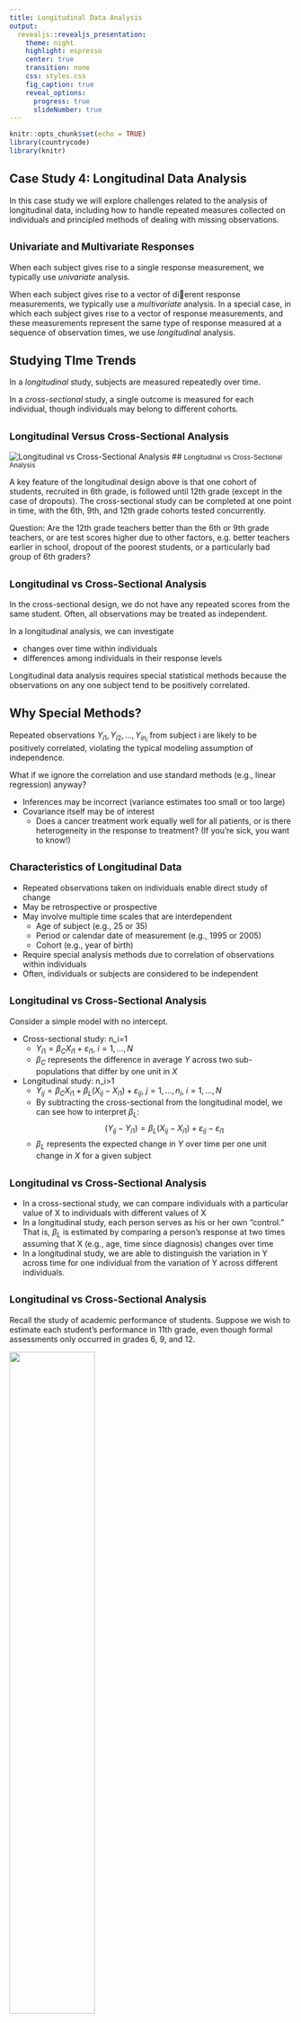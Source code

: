 ```yaml
---
title: Longitudinal Data Analysis
output: 
  revealjs::revealjs_presentation:
    theme: night
    highlight: espresso
    center: true
    transition: none
    css: styles.css
    fig_caption: true
    reveal_options:
      progress: true
      slideNumber: true
---
```


```r
knitr::opts_chunk$set(echo = TRUE)
library(countrycode)
library(knitr)
```

## Case Study 4: Longitudinal Data Analysis

In this case study we will explore challenges related to the analysis of longitudinal data, including how to handle repeated measures collected on individuals and principled methods of dealing with missing observations.

## <small> Univariate and Multivariate Responses </small>

When each subject gives rise to a single response measurement, we
typically use *univariate* analysis.

When each subject gives rise to a vector of dierent response
measurements, we typically use a *multivariate* analysis. In a special
case, in which each subject gives rise to a vector of response
measurements, and these measurements represent the same type of
response measured at a sequence of observation times, we use
*longitudinal* analysis.

## Studying TIme Trends

In a *longitudinal* study, subjects are measured repeatedly over time.

In a *cross-sectional* study, a single outcome is measured for each
individual, though individuals may belong to different cohorts.

## <small> Longitudinal Versus Cross-Sectional Analysis </small>


![Longitudinal vs Cross-Sectional Analysis](figures/class1_toyex.png)
## <small>Longitudinal vs Cross-Sectional Analysis </small>

A key feature of the longitudinal design above is that one cohort of
students, recruited in 6th grade, is followed until 12th grade
(except in the case of dropouts). The cross-sectional study can be
completed at one point in time, with the 6th, 9th, and 12th grade
cohorts tested concurrently.

Question: Are the 12th grade teachers better than the 6th or 9th
grade teachers, or are test scores higher due to other factors, e.g.
better teachers earlier in school, dropout of the poorest students,
or a particularly bad group of 6th graders?

## <small>Longitudinal vs Cross-Sectional Analysis </small>

In the cross-sectional design, we do not have any repeated scores
from the same student. Often, all observations may be treated as
independent.

In a longitudinal analysis, we can investigate

* changes over time within individuals
* differences among individuals in their response levels

Longitudinal data analysis requires special statistical methods
because the observations on any one subject tend to be positively
correlated.

## Why Special Methods?

Repeated observations $Y_{i1}, Y_{i2}, \ldots, Y_{in_i}$ from subject i are likely to be positively correlated, violating the typical modeling assumption of independence.

What if we ignore the correlation and use standard methods (e.g.,
linear regression) anyway?

* Inferences may be incorrect (variance estimates too small or
too large)
* Covariance itself may be of interest
    * Does a cancer treatment work equally well for all patients, or is
there heterogeneity in the response to treatment? (If you're
sick, you want to know!)

## <small> Characteristics of Longitudinal Data </small>

* Repeated observations taken on individuals enable direct
study of change
* May be retrospective or prospective
* May involve multiple time scales that are interdependent
    * Age of subject (e.g., 25 or 35)
    * Period or calendar date of measurement (e.g., 1995 or 2005)
    * Cohort (e.g., year of birth)
* Require special analysis methods due to correlation of
observations within individuals
* Often, individuals or subjects are considered to be independent

## <small>Longitudinal vs Cross-Sectional Analysis </small>
Consider a simple model with no intercept.

* Cross-sectional study: n_i=1
    * $Y_{i1}=\beta_CX_{i1}+\varepsilon_{i1}$, $i=1,\ldots,N$
    * $\beta_C$ represents the difference in average $Y$ across two sub-populations that differ by one unit in $X$
* Longitudinal study: n_i>1
    * $Y_{ij}=\beta_CX_{i1}+\beta_L(X_{ij}-X_{i1}) + \varepsilon_{ij}$, $j=1,\ldots,n_i$, $i=1,\ldots,N$
    * By subtracting the cross-sectional from the longitudinal model, we can see how to interpret $\beta_L$: $$(Y_{ij}-Y_{i1})=\beta_L(X_{ij}-X_{i1})+\varepsilon_{ij}-\varepsilon_{i1}$$
    * $\beta_L$ represents the expected change in $Y$ over time per one unit change in $X$ for a given subject

## <small>Longitudinal vs Cross-Sectional Analysis </small>
* In a cross-sectional study, we can compare individuals with a particular value of X to individuals with different values of X
* In a longitudinal study, each person serves as his or her own "control."  That is, $\beta_L$ is estimated by comparing a person's response at two times assuming that X (e.g., age, time since diagnosis) changes over time
* In a longitudinal study, we are able to distinguish the variation in Y across time for one individual from the variation of Y across different individuals.

## <small>Longitudinal vs Cross-Sectional Analysis </small>

Recall the study of academic performance of students. Suppose we wish to estimate each student's performance in 11th grade, even though formal assessments only occurred in grades 6, 9, and 12.

![](figures/class1_toyex.png){width=55%}

## <small>Longitudinal vs Cross-Sectional Analysis </small>
* Cross-sectional study: estimate of one subject's score draws
upon data from other subjects in order to overcome any
measurement error. This averaging across people ignores
biological variability in test scores across different people.
* Longitudinal study: estimate of one subject's score draws
upon data from other subjects as well as data over time in the
individual subject. If there is not much variability across
subjects, then one subject's estimated status can rely heavily
on data for other subjects; however, if there is a large amount
of variability among people, it may be preferable to rely
mostly on that subject's achievement trends over time.

## Notation

${\bf Y}_{n \times 1}=\begin{pmatrix} Y_1 \\ Y_2 \\ \vdots \\ Y_n \end{pmatrix}$ is a random vector of response observations.  We denote an individual i's response values as ${\bf Y}_i=\begin{pmatrix} Y_{i1} \\ Y_{i2} \\ \vdots \\ Y_{in_i} \end{pmatrix}$.

## Correlated Data

We often, but not always, assume that while separate individuals may have independent responses, the response values from within an individual may be correlated.  Often, but not always, we assume this correlation is positive.

## Covariance Matrix
The *covariance* matrix is given by
\begin{eqnarray*}
\boldsymbol{\Sigma}_{n \times n}&=& E(({\bf Y}-\boldsymbol{\mu})({\bf Y}-\boldsymbol{\mu})') \\
&=& 
\begin{bmatrix} 
\sigma_{11} & \sigma_{12} & \cdots & \sigma_{1n} \\
\sigma_{12} & \sigma_{22} & \cdots & \sigma_{2n} \\
\vdots & \vdots & & \vdots \\
\sigma_{1n} & \sigma_{2n} & \cdots & \sigma_{nn} 
\end{bmatrix}.
\end{eqnarray*}

Thus $\sigma_{11}$ is the variance of the first response, and $\sigma_{12}$ is the covariance of the first and second responses. Variances and covariances determine correlation.

## Correlation Matrix

The *correlation* matrix of ${\bf Y}$ is defined as
\begin{eqnarray*}
{\bf R}_i=\text{Corr}({\bf Y}_i)=\begin{bmatrix}
1 & \rho_{12} & \cdots & \rho_{1n} \\
\rho_{12} & 1 & \cdots & \rho_{2n} \\
\vdots & \vdots & & \vdots \\
\rho_{1n} & \rho_{2n} & \cdots & 1 
\end{bmatrix},
\end{eqnarray*}
where $\rho_{jk}=\frac{\sigma_{jk}}{\sqrt{\sigma_{jj}\sigma_{kk}}}$ and $-1 \leq \rho_{jk} \leq 1$.

## Covariance Structures

Statistical models may parameterize the covariance of longitudinal data in different ways. The forms given on the previous slides show an *unstructured* covariance, which makes no assumptions but involves a lot of parameters to estimate. 

With longitudinal data, we can generally make a number of assumptions about how observations are related over time to reduce the number of parameters we are estimating.

## Covariance Structures

Some popular options for modeling covariance include:

- Homogeneous compound symmetry: variances and correlations are constant over time; that is, $\sigma_{11}=\sigma_{22}=\cdots=\sigma_{nn}=\sigma$ and $\rho_{jk}=\rho_{j'k'}=\rho$
- Heterogeneous compound symmetry: variances may change over time but correlations remain constant: $\rho_{jk}=\rho_{j'k'}$ but we estimate $n$ different variance components $\sigma_{11}, \ldots, \sigma_{nn}$. This is a bad choice if the measurement times are not the same for all subjects (as $n$ may get pretty big)
- Autoregressive: works with homogeneous or heterogeneous variances; correlation decreases over time in a specified manner, such as AR(1), which indicates $\rho_{j,j+1}=\rho$, $\rho_{j,j+2}=\rho^2,$ etc.
